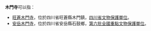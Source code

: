 '''木門寺'''可以指：
*[[旺蒼木門寺|旺蒼木門寺]]，位於四川省旺蒼縣木門鎮，[[四川省文物保護單位|四川省文物保護單位]]。
*[[安岳木門寺|安岳木門寺]]，位於四川省安岳縣石鼓鄉，[[第六批全國重點文物保護單位|第六批全國重點文物保護單位]]。

{{disambig}}